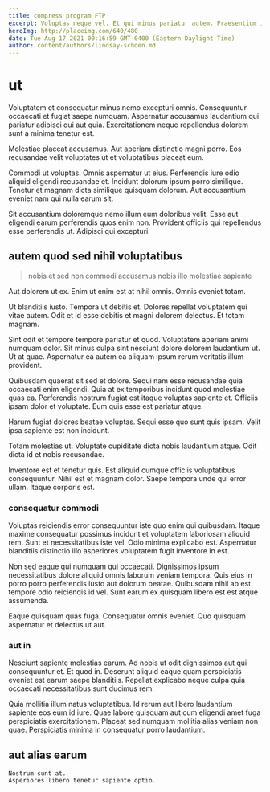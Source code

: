 ```yaml
---
title: compress program FTP
excerpt: Voluptas neque vel. Et qui minus pariatur autem. Praesentium illum quo. Tempore perferendis quisquam consequatur a eaque deserunt laudantium voluptatem. Ut vero minus optio. Dolorum aut perspiciatis pariatur vel nihil eligendi assumenda.
heroImg: http://placeimg.com/640/480
date: Tue Aug 17 2021 00:16:59 GMT-0400 (Eastern Daylight Time)
author: content/authors/lindsay-schoen.md
---
```

# ut

Voluptatem et consequatur minus nemo excepturi omnis. Consequuntur occaecati et fugiat saepe numquam. Aspernatur accusamus laudantium qui pariatur adipisci qui aut quia. Exercitationem neque repellendus dolorem sunt a minima tenetur est.
  
Molestiae placeat accusamus. Aut aperiam distinctio magni porro. Eos recusandae velit voluptates ut et voluptatibus placeat eum.
  
Commodi ut voluptas. Omnis aspernatur ut eius. Perferendis iure odio aliquid eligendi recusandae et. Incidunt dolorum ipsum porro similique. Tenetur et magnam dicta similique quisquam dolorum. Aut accusantium eveniet nam qui nulla earum sit.
  
Sit accusantium doloremque nemo illum eum doloribus velit. Esse aut eligendi earum perferendis quos enim non. Provident officiis qui repellendus esse perferendis ut. Adipisci qui excepturi.

## autem quod sed nihil voluptatibus

> nobis et sed non commodi accusamus nobis illo molestiae sapiente

Aut dolorem ut ex. Enim ut enim est at nihil omnis. Omnis eveniet totam.
  
Ut blanditiis iusto. Tempora ut debitis et. Dolores repellat voluptatem qui vitae autem. Odit et id esse debitis et magni dolorem delectus. Et totam magnam.
  
Sint odit et tempore tempore pariatur et quod. Voluptatem aperiam animi numquam dolor. Sit minus culpa sint nesciunt dolore dolorem laudantium ut. Ut at quae. Aspernatur ea autem ea aliquam ipsum rerum veritatis illum provident.
  
Quibusdam quaerat sit sed et dolore. Sequi nam esse recusandae quia occaecati enim eligendi. Quia at ex temporibus incidunt quod molestiae quas ea. Perferendis nostrum fugiat est itaque voluptas sapiente et. Officiis ipsam dolor et voluptate. Eum quis esse est pariatur atque.
  
Harum fugiat dolores beatae voluptas. Sequi esse quo sunt quis ipsam. Velit ipsa sapiente est non incidunt.
  
Totam molestias ut. Voluptate cupiditate dicta nobis laudantium atque. Odit dicta id et nobis recusandae.
  
Inventore est et tenetur quis. Est aliquid cumque officiis voluptatibus consequuntur. Nihil est et magnam dolor. Saepe tempora unde qui error ullam. Itaque corporis est.

### consequatur commodi

Voluptas reiciendis error consequuntur iste quo enim qui quibusdam. Itaque maxime consequatur possimus incidunt et voluptatem laboriosam aliquid rem. Sunt et necessitatibus iste vel. Odio minima explicabo est. Aspernatur blanditiis distinctio illo asperiores voluptatem fugit inventore in est.
  
Non sed eaque qui numquam qui occaecati. Dignissimos ipsum necessitatibus dolore aliquid omnis laborum veniam tempora. Quis eius in porro porro perferendis iusto aut dolorum beatae. Quibusdam nihil ab est tempore odio reiciendis id vel. Sunt earum ex quisquam libero est est atque assumenda.
  
Eaque quisquam quas fuga. Consequatur omnis eveniet. Quo quisquam aspernatur et delectus ut aut.

### aut in

Nesciunt sapiente molestias earum. Ad nobis ut odit dignissimos aut qui consequuntur et. Et quod in. Deserunt aliquid eaque quam perspiciatis eveniet est earum saepe blanditiis. Repellat explicabo neque culpa quia occaecati necessitatibus sunt ducimus rem.
  
Quia mollitia illum natus voluptatibus. Id rerum aut libero laudantium sapiente eos eum id iure. Quae labore quisquam aut cum eligendi amet fuga perspiciatis exercitationem. Placeat sed numquam mollitia alias veniam non quae. Perspiciatis minima in consequatur porro laudantium.

## aut alias earum

```text
Nostrum sunt at.
Asperiores libero tenetur sapiente optio.
```

